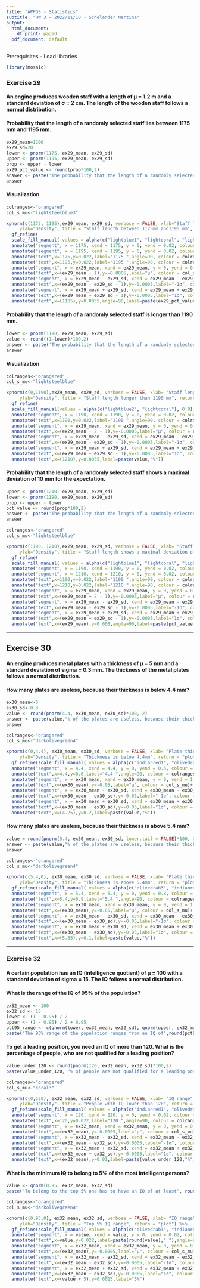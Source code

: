 ---
title: "APPDS - Statistics"
subtitle: "HW 3 - 2022/11/10 - Schelander Martina"
output:
  html_document:
    df_print: paged
  pdf_document: default
---

Prerequisites - Load libraries
```{r message=FALSE, warning=FALSE}
library(mosaic)
```



### Exercise 29

#### An engine produces wooden staff with a length of µ = 1.2 m and a standard deviation of σ = 2 cm. The length of the wooden staff follows a normal distribution. 

#### Probability that the length of a randomly selected staff lies between 1175 mm and 1195 mm.

```{r message=FALSE, warning=FALSE}
ex29_mean=1200
ex29_sd=20
lower <- pnorm(1175, ex29_mean, ex29_sd)
upper <- pnorm(1195, ex29_mean, ex29_sd)
prop <- upper - lower
ex29_pct_value <- round(prop*100,2) 
answer <- paste('The probability that the length of a randomly selected staff lies between 1175mm and 1195mm is',ex29_pct_value,'%') 
answer
```

#### Visualization 

```{r message=FALSE, warning=FALSE}
colranges<-"orangered"
col_s_mu<-"lightsteelblue3"

xpnorm(c(1175, 1195),ex29_mean, ex29_sd, verbose = FALSE, xlab="Staff length in mm",
     ylab="Density", title = "Staff length between 1175mm and1195 mm", return = "plot") %>%
  gf_refine(
  scale_fill_manual( values = alpha(c("lightblue1", "lightcoral", "lightblue2"), 0.8), labels = c("smaller than 1175", "between 1175 and 1195", "greater than 1195"), name = "Ranges (length in mm)"))+
  annotate("segment", x = 1175, xend = 1175, y = 0, yend = 0.02, colour = colranges)+
  annotate("segment", x = 1195, xend = 1195, y = 0, yend = 0.02, colour = colranges)+
  annotate("text",x=1175,y=0.022,label="1175 ",angle=90, colour = colranges)+
  annotate("text",x=1195,y=0.022,label="1195 ",angle=90, colour = colranges)+
  annotate("segment", x = ex29_mean, xend = ex29_mean, y = 0, yend = 0.01995, colour = col_s_mu, linetype=2)+
  annotate("text",x=(ex29_mean + 1),y=-0.0005,label="μ", colour = col_s_mu)+
  annotate("segment", x = ex29_mean - ex29_sd, xend = ex29_mean - ex29_sd, y = 0, yend = 0.012, colour = col_s_mu, linetype=2)+
  annotate("text",x=(ex29_mean - ex29_sd - 1),y=-0.0005,label="-1σ", colour = col_s_mu)+
  annotate("segment", x = ex29_mean + ex29_sd, xend = ex29_mean + ex29_sd, y = 0, yend = 0.012, colour = col_s_mu, linetype=2)+
  annotate("text",x=(ex29_mean + ex29_sd - 1),y=-0.0005,label="1σ", colour = col_s_mu)+
  annotate("text",x=(1185),y=0.0055,angle=90,label=paste(ex29_pct_value,"%"))
```

#### Probability that the length of a randomly selected staff is longer than 1190 mm.

```{r message=FALSE, warning=FALSE}
lower <- pnorm(1190, ex29_mean, ex29_sd)
value <- round((1-lower)*100,2)
answer <- paste('The probability that the length of a randomly selected staff is longer than 1190 mm is',value,'%') 
answer

```

#### Visualization 

```{r message=FALSE, warning=FALSE}
colranges<-"orangered"
col_s_mu<-"lightsteelblue"

xpnorm(c(0,1190),ex29_mean, ex29_sd, verbose = FALSE, xlab= "Staff length in mm",
     ylab="Density", title = "Staff length longer than 1190 mm", return = "plot") %>%
  gf_refine(
  scale_fill_manual(values = alpha(c("lightblue2", "lightcoral"), 0.8), labels = c("smaller than 1190", "greather than 1190"), name = "Ranges (length in mm)"))+
  annotate("segment", x = 1190, xend = 1190, y = 0, yend = 0.02, colour = colranges, linetype=1)+
  annotate("text",x=1190,y=0.022,label="1190 ",angle=90, colour = colranges)+
  annotate("segment", x = ex29_mean, xend = ex29_mean, y = 0, yend = 0.01995, colour = col_s_mu, linetype=2)+
  annotate("text",x=(ex29_mean + 2 - 1),y=-0.0005,label="μ", colour = col_s_mu)+
  annotate("segment", x = ex29_mean - ex29_sd, xend = ex29_mean - ex29_sd, y = 0, yend = 0.012, colour = col_s_mu, linetype=2)+
  annotate("text",x=(ex29_mean - ex29_sd - 1),y=-0.0005,label="-1σ", colour = col_s_mu)+
  annotate("segment", x = ex29_mean + ex29_sd, xend = ex29_mean + ex29_sd, y = 0, yend = 0.012, colour = col_s_mu, linetype=2)+
  annotate("text",x=(ex29_mean + ex29_sd - 1),y=-0.0005,label="1σ", colour = col_s_mu)+
  annotate("text",x=(1210),y=0.0055,label=paste(value,"%"))

```


#### Probability that the length of a randomly selected staff shows a maximal deviation of 10 mm for the expectation.

```{r message=FALSE, warning=FALSE}
upper <- pnorm(1210, ex29_mean, ex29_sd)
lower <- pnorm(1190, ex29_mean, ex29_sd)
prop <- upper - lower
pct_value <- round(prop*100,2)
answer <- paste('The probability that the length of a randomly selected staff shows a maximal deviation of 10 mm for the expectation is',pct_value,'%') 
answer
```

```{r message=FALSE, warning=FALSE}
colranges<-"orangered"
col_s_mu<-"lightsteelblue"

xpnorm(c(1190, 1210),ex29_mean, ex29_sd, verbose = FALSE, xlab= "Staff length in mm",
     ylab="Density", title = "Staff length shows a maximal deviation of 10 mm", return = "plot") %>%
  gf_refine(
  scale_fill_manual( values = alpha(c("lightblue1", "lightcoral", "lightblue2"), 0.8), labels = c("smaller than 1190", "between 1190 and 1210", "greater than 1210"), name = "Ranges (length in mm)")) +
  annotate("segment", x = 1190, xend = 1190, y = 0, yend = 0.02, colour = colranges, linetype=1)+
  annotate("segment", x = 1210, xend = 1210, y = 0, yend = 0.02, colour = colranges, linetype=1)+
  annotate("text",x=1190,y=0.022,label="1190 ",angle=90, colour = colranges)+
  annotate("text",x=1210,y=0.022,label="1210 ",angle=90, colour = colranges)+
  annotate("segment", x = ex29_mean, xend = ex29_mean, y = 0, yend = 0.01995, colour = alpha(col_s_mu,0.5), linetype=2)+
  annotate("text",x=(ex29_mean + 2 - 1),y=-0.0005,label="μ", colour = col_s_mu)+
  annotate("segment", x = ex29_mean - ex29_sd, xend = ex29_mean - ex29_sd, y = 0, yend = 0.012, colour = col_s_mu, linetype=2)+
  annotate("text",x=(ex29_mean - ex29_sd - 1),y=-0.0005,label="-1σ", colour = col_s_mu)+
  annotate("segment", x = ex29_mean + ex29_sd, xend = ex29_mean + ex29_sd, y = 0, yend = 0.012, colour = col_s_mu, linetype=2)+
  annotate("text",x=(ex29_mean + ex29_sd - 1),y=-0.0005,label="1σ", colour = col_s_mu)+
  annotate("text",x=(ex29_mean),y=0.008,angle=90,label=paste(pct_value,"%"))
```

***


## Exercise 30

#### An engine produces metal plates with a thickness of µ = 5 mm and a standard deviation of sigma = 0.3 mm. The thickness of the metal plates follows a normal distribution.

#### How many plates are useless, because their thickness is below 4.4 mm?

```{r message=FALSE, warning=FALSE}
ex30_mean<-5
ex30_sd<-0.3
value <- round(pnorm(4.4, ex30_mean, ex30_sd)*100, 2)
answer <- paste(value,"% of the plates are useless, because their thickness is below 4.4 mm.")
answer
```

 
```{r message=FALSE, warning=FALSE}
colranges<-"orangered"
col_s_mu<-"darkolivegreen4"

xpnorm(c(0,4.4), ex30_mean, ex30_sd, verbose = FALSE, xlab= "Plate thickness in mm",
     ylab="Density", title = "Thickness is below 4.4mm", return = "plot") %>%
  gf_refine(scale_fill_manual( values = alpha(c("indianred1", "olivedrab3"), 0.8), labels = c("below 4.4mm", "above 4.4mm"), name = "Thinkness in mm")) +
  annotate("segment", x = 4.4, xend = 4.4, y = 0, yend = 0.5, colour = colranges, linetype=1)+
  annotate("text",x=4.4,y=0.6,label="4.4 ",angle=90, colour = colranges)+
  annotate("segment", x = ex30_mean, xend = ex30_mean, y = 0, yend = 1.33, colour = col_s_mu, linetype=2)+
  annotate("text",x=(ex30_mean),y=-0.05,label="μ", colour = col_s_mu)+
  annotate("segment", x = ex30_mean - ex30_sd, xend = ex30_mean - ex30_sd, y = 0, yend = 0.8, colour = col_s_mu, linetype=2)+
  annotate("text",x=(ex30_mean - ex30_sd),y=-0.05,label="-1σ", colour = col_s_mu)+
  annotate("segment", x = ex30_mean + ex30_sd, xend = ex30_mean + ex30_sd, y = 0, yend = 0.8, colour = col_s_mu, linetype=2)+
  annotate("text",x=(ex30_mean + ex30_sd),y=-0.05,label="1σ", colour = col_s_mu)+
  annotate("text",x=(4.25),y=0.2,label=paste(value,"%"))
```


#### How many plates are useless, because their thickness is above 5.4 mm?

```{r message=FALSE, warning=FALSE}
value = round(pnorm(5.4, ex30_mean, ex30_sd, lower.tail = FALSE)*100, 2)
answer <- paste(value,"% of the plates are useless, because their thickness is above 5.4 mm.")
answer
```


```{r message=FALSE, warning=FALSE}
colranges<-"orangered"
col_s_mu<-"darkolivegreen4"

xpnorm(c(5.4,0), ex30_mean, ex30_sd, verbose = FALSE, xlab= "Plate thickness in mm",
     ylab="Density", title = "Thickness is above 5.4mm", return = "plot") %>%
  gf_refine(scale_fill_manual( values = alpha(c("olivedrab3", "indianred1"), 0.8), labels = c("below 5.4mm", "above 5.4mm"), name = "Thinkness in mm")) +
  annotate("segment", x = 5.4, xend = 5.4, y = 0, yend = 0.8, colour = colranges, linetype=1)+
  annotate("text",x=5.4,y=0.9,label="5.4 ",angle=90, colour = colranges)+
  annotate("segment", x = ex30_mean, xend = ex30_mean, y = 0, yend = 1.33, colour = col_s_mu, linetype=2)+
  annotate("text",x=(ex30_mean),y=-0.05,label="μ", colour = col_s_mu)+
  annotate("segment", x = ex30_mean - ex30_sd, xend = ex30_mean - ex30_sd, y = 0, yend = 0.8, colour = col_s_mu, linetype=2)+
  annotate("text",x=(ex30_mean - ex30_sd),y=-0.05,label="-1σ", colour = col_s_mu)+
  annotate("segment", x = ex30_mean + ex30_sd, xend = ex30_mean + ex30_sd, y = 0, yend = 0.8, colour = col_s_mu, linetype=2)+
  annotate("text",x=(ex30_mean + ex30_sd),y=-0.05,label="1σ", colour = col_s_mu)+
  annotate("text",x=(5.55),y=0.1,label=paste(value,"%"))
```

***



### Exercise 32

#### A certain population has an IQ (intelligence quotient) of µ = 100 with a standard deviation of sigma = 15. The IQ follows a normal distribution.

#### What is the range of the IQ of 95% of the population?

```{r message=FALSE, warning=FALSE}
ex32_mean <- 100
ex32_sd <- 15
lower <- (1 - 0.95) / 2
upper <- (1 - 0.95) / 2 + 0.95
pct95_range <- c(qnorm(lower, ex32_mean, ex32_sd), qnorm(upper, ex32_mean, ex32_sd))
paste("The 95% range of the population ranges from an IQ of",round(pct95_range[1],0),"to an IQ of", round(pct95_range[2],0))

```

#### To get a leading position, you need an IQ of more than 120. What is the percentage of people, who are not qualified for a leading position?

```{r message=FALSE, warning=FALSE}
value_under_120 <- round(pnorm(120, ex32_mean, ex32_sd)*100,2)
paste(value_under_120, "% of people are not qualified for a leading position according to their IQ level")
```


```{r message=FALSE, warning=FALSE}
colranges<-"orangered"
col_s_mu<-"coral3"

xpnorm(c(0,120), ex32_mean, ex32_sd, verbose = FALSE, xlab= "IQ range",
     ylab="Density", title = "People with IQ lower than 120", return = "plot") %>%
  gf_refine(scale_fill_manual( values = alpha(c("indianred1", "olivedrab3"), 0.8), labels = c("below 120", "above 120"), name = "IQ Level")) +
  annotate("segment", x = 120, xend = 120, y = 0, yend = 0.02, colour = colranges, linetype=1)+
  annotate("text",x=120,y=0.022,label="120 ",angle=90, colour = colranges)+
  annotate("segment", x = ex32_mean, xend = ex32_mean, y = 0, yend = 0.0265, colour = alpha(col_s_mu,0.5), linetype=2)+
  annotate("text",x=(ex32_mean),y=-0.0005,label="μ", colour = col_s_mu)+
  annotate("segment", x = ex32_mean - ex32_sd, xend = ex32_mean - ex32_sd, y = 0, yend = 0.0155, colour = col_s_mu, linetype=2)+
  annotate("text",x=(ex32_mean - ex32_sd),y=-0.0005,label="-1σ", colour = col_s_mu)+
  annotate("segment", x = ex32_mean + ex32_sd, xend = ex32_mean + ex32_sd, y = 0, yend = 0.0155, colour = col_s_mu, linetype=2)+
  annotate("text",x=(ex32_mean + ex32_sd),y=-0.0005,label="1σ", colour = col_s_mu)+
  annotate("text",x=(ex32_mean),y=0.01,label=paste(value_under_120,"%"))
```

#### What is the minimum IQ to belong to 5% of the most intelligent persons?

```{r message=FALSE, warning=FALSE}
value <- qnorm(0.95, ex32_mean, ex32_sd)
paste("To belong to the top 5% one has to have an IQ of at least", round(value))

```

```{r message=FALSE, warning=FALSE}
colranges<-"orangered"
col_s_mu<-"darkolivegreen4"

xqnorm(c(0.95,0), ex32_mean, ex32_sd, verbose = FALSE, xlab= "IQ range",
     ylab="Density", title = "Top 5% IQ range", return = "plot") %>%
  gf_refine(scale_fill_manual( values = alpha(c("olivedrab3", "indianred1"), 0.8), labels = c("lower 95%", "top 5%"), name = "IQ Level")) +
  annotate("segment", x = value, xend = value, y = 0, yend = 0.02, colour = colranges, linetype=1)+
  annotate("text",x=value,y=0.022,label=paste(round(value)," "),angle=90, colour = colranges)+
  annotate("segment", x = ex32_mean, xend = ex32_mean, y = 0, yend = 0.0265, colour = col_s_mu, linetype=2)+
  annotate("text",x=(ex32_mean),y=-0.0005,label="μ", colour = col_s_mu)+
  annotate("segment", x = ex32_mean - ex32_sd, xend = ex32_mean - ex32_sd, y = 0, yend = 0.0155, colour = col_s_mu, linetype=2)+
  annotate("text",x=(ex32_mean - ex32_sd),y=-0.0005,label="-1σ", colour = col_s_mu)+
  annotate("segment", x = ex32_mean + ex32_sd, xend = ex32_mean + ex32_sd, y = 0, yend = 0.0155, colour = col_s_mu, linetype=2)+
  annotate("text",x=(ex32_mean + ex32_sd),y=-0.0005,label="1σ", colour = col_s_mu)+
  annotate("text",x=(value + 5),y=0.0015,label="5%")
```


